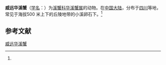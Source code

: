 {{Speciesbox
| name = 威远华溪蟹
| status = 
| status_system = 
| image = 
| genus = Sinopotamon
| species = weiyuanense
| authority = (Dai et Chen, 1990)<ref name='id12184'>{{cite web| url =http://www.bioinfo.cn/db05/BjdwSpecies.php?action=view&id=12184| title =威远华溪蟹| work =《中国动物物种编目数据库》| publisher =中国科学院微生物研究所| author =中国科学院动物研究所| accessdate =2009-04-28| deadurl =yes| archiveurl =https://web.archive.org/web/20160305055230/http://www.bioinfo.cn/db05/BjdwSpecies.php?action=view&id=12184| archivedate =2016-03-05}}</ref>
}}

'''威远华溪蟹'''（[[学名|学名]]：{{lang|la|''Sinopotamon weiyuanense''}}）为[[溪蟹科|溪蟹科]][[华溪蟹属|华溪蟹属]]的动物。在[[中国大陆|中国大陆]]，分布于[[四川|四川]]等地，常见于海拔500 米上下的丘陵地带的小溪卵石下。<ref name='id12184'/>

== 参考文献 ==
{{reflist}}

{{Wikispecies|Sinopotamon weiyuanense}}
{{Taxonbar|from=Q14344542}}

[[Category:华溪蟹属|威远华溪蟹]]


{{螃蟹小作品}}